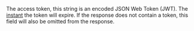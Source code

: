 
<APIField name="token" type="String" since="1.16.0">
  The access token, this string is an encoded JSON Web Token (JWT).
</APIField>
  <APIField name="tokenExpirationInstant" type="Long" since="1.33.0">
  The <a href="/docs/reference/data-types#instants">instant</a> the <InlineField>token</InlineField> will expire. If the response does not contain a <InlineField>token</InlineField>, this field will also be omitted from the response.
</APIField>
